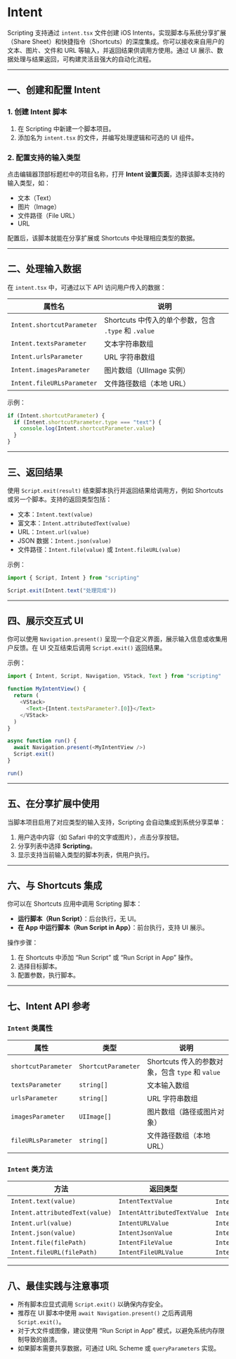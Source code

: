 # Intent 

Scripting 支持通过 `intent.tsx` 文件创建 iOS Intents，实现脚本与系统分享扩展（Share Sheet）和快捷指令（Shortcuts）的深度集成。你可以接收来自用户的文本、图片、文件和 URL 等输入，并返回结果供调用方使用。通过 UI 展示、数据处理与结果返回，可构建灵活且强大的自动化流程。

---

## 一、创建和配置 Intent

### 1. 创建 Intent 脚本

1. 在 Scripting 中新建一个脚本项目。
2. 添加名为 `intent.tsx` 的文件，并编写处理逻辑和可选的 UI 组件。

### 2. 配置支持的输入类型

点击编辑器顶部标题栏中的项目名称，打开 **Intent 设置页面**，选择该脚本支持的输入类型，如：

* 文本（Text）
* 图片（Image）
* 文件路径（File URL）
* URL

配置后，该脚本就能在分享扩展或 Shortcuts 中处理相应类型的数据。

---

## 二、处理输入数据

在 `intent.tsx` 中，可通过以下 API 访问用户传入的数据：

| 属性名                        | 说明                                       |
| -------------------------- | ---------------------------------------- |
| `Intent.shortcutParameter` | Shortcuts 中传入的单个参数，包含 `.type` 和 `.value` |
| `Intent.textsParameter`    | 文本字符串数组                                  |
| `Intent.urlsParameter`     | URL 字符串数组                                |
| `Intent.imagesParameter`   | 图片数组（UIImage 实例）                         |
| `Intent.fileURLsParameter` | 文件路径数组（本地 URL）                           |

示例：

```ts
if (Intent.shortcutParameter) {
  if (Intent.shortcutParameter.type === "text") {
    console.log(Intent.shortcutParameter.value)
  }
}
```

---

## 三、返回结果

使用 `Script.exit(result)` 结束脚本执行并返回结果给调用方，例如 Shortcuts 或另一个脚本。支持的返回类型包括：

* 文本：`Intent.text(value)`
* 富文本：`Intent.attributedText(value)`
* URL：`Intent.url(value)`
* JSON 数据：`Intent.json(value)`
* 文件路径：`Intent.file(value)` 或 `Intent.fileURL(value)`

示例：

```ts
import { Script, Intent } from "scripting"

Script.exit(Intent.text("处理完成"))
```

---

## 四、展示交互式 UI

你可以使用 `Navigation.present()` 呈现一个自定义界面，展示输入信息或收集用户反馈。在 UI 交互结束后调用 `Script.exit()` 返回结果。

示例：

```ts
import { Intent, Script, Navigation, VStack, Text } from "scripting"

function MyIntentView() {
  return (
    <VStack>
      <Text>{Intent.textsParameter?.[0]}</Text>
    </VStack>
  )
}

async function run() {
  await Navigation.present(<MyIntentView />)
  Script.exit()
}

run()
```

---

## 五、在分享扩展中使用

当脚本项目启用了对应类型的输入支持，Scripting 会自动集成到系统分享菜单：

1. 用户选中内容（如 Safari 中的文字或图片），点击分享按钮。
2. 分享列表中选择 **Scripting**。
3. 显示支持当前输入类型的脚本列表，供用户执行。

---

## 六、与 Shortcuts 集成

你可以在 Shortcuts 应用中调用 Scripting 脚本：

* **运行脚本（Run Script）**：后台执行，无 UI。
* **在 App 中运行脚本（Run Script in App）**：前台执行，支持 UI 展示。

操作步骤：

1. 在 Shortcuts 中添加 “Run Script” 或 “Run Script in App” 操作。
2. 选择目标脚本。
3. 配置参数，执行脚本。

---

## 七、Intent API 参考

### `Intent` 类属性

| 属性                  | 类型                  | 说明                                    |
| ------------------- | ------------------- | ------------------------------------- |
| `shortcutParameter` | `ShortcutParameter` | Shortcuts 传入的参数对象，包含 `type` 和 `value` |
| `textsParameter`    | `string[]`          | 文本输入数组                                |
| `urlsParameter`     | `string[]`          | URL 字符串数组                             |
| `imagesParameter`   | `UIImage[]`         | 图片数组（路径或图片对象）                         |
| `fileURLsParameter` | `string[]`          | 文件路径数组（本地 URL）                        |

### `Intent` 类方法

| 方法                             | 返回类型                        | 示例                                    |
| ------------------------------ | --------------------------- | ------------------------------------- |
| `Intent.text(value)`           | `IntentTextValue`           | `Intent.text("内容")`                   |
| `Intent.attributedText(value)` | `IntentAttributedTextValue` | `Intent.attributedText("富文本")`        |
| `Intent.url(value)`            | `IntentURLValue`            | `Intent.url("https://example.com")`   |
| `Intent.json(value)`           | `IntentJsonValue`           | `Intent.json({ key: "value" })`       |
| `Intent.file(filePath)`        | `IntentFileValue`           | `Intent.file("/path/to/file.txt")`    |
| `Intent.fileURL(filePath)`     | `IntentFileURLValue`        | `Intent.fileURL("/path/to/file.pdf")` |

---

## 八、最佳实践与注意事项

* 所有脚本应显式调用 `Script.exit()` 以确保内存安全。
* 推荐在 UI 脚本中使用 `await Navigation.present()` 之后再调用 `Script.exit()`。
* 对于大文件或图像，建议使用 “Run Script in App” 模式，以避免系统内存限制导致的崩溃。
* 如果脚本需要共享数据，可通过 URL Scheme 或 `queryParameters` 实现。

